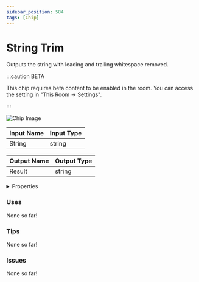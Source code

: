 ```yaml
---
sidebar_position: 584
tags: [Chip]
---
```


# String Trim

Outputs the string with leading and trailing whitespace removed.

:::caution BETA

This chip requires beta content to be enabled in the room. You can access the setting in "This Room -> Settings".

:::

![Chip Image](/svg/e6f056ee-cf6d-4696-b338-31418275af16.svg)

| Input Name | Input Type |
|-----------|-----------|
| String | string |

| Output Name | Output Type |
|-----------|-----------|
| Result | string |


<details>
  <summary>Properties</summary>
  <div>
    <div>
    <table>
      <thead>
        <tr>
          <th>Is beta required?</th>
          <th>✅</th>
        </tr>
        <tr>
          <th>Is this chip a trolling risk?</th>
          <th>❌</th>
        </tr>
        <tr>
          <th>Chip UUPD</th>
          <th>._uuid</th>
        </tr>
      </thead>
    </table>
    </div>
  </div>
</details>

### Uses

None so far!

### Tips

None so far!

### Issues

None so far!
